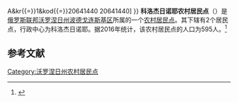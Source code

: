 {{Infobox Settlement
| official_name = 科洛杰日诺耶农村居民点
| native_name = Колодежанское сельское поселение
| settlement_type = [[农村居民点|农村居民点]]
| subdivision_type = [[国家|国家]]
| subdivision_type1 = [[州_(俄罗斯)|州]]
| subdivision_type2 = [[区_(苏联)|区]]
| subdivision_name = {{RUS}}
| subdivision_name1 = [[沃罗涅日州|沃罗涅日州]]
| subdivision_name2 = [[波德戈连斯基区|波德戈连斯基区]]
| seat_type = 行政中心
| seat = 科洛杰日诺耶
| population_as_of=2016
| population_footnotes = <ref name=stat />
| population_total = 595
| coordinates_display = inline,title
| latd = 50.634421 | latm =  | lats =  | latNS = N
| longd = 39.844661 | longm =  | longs =  | longEW = E
| timezone = [[莫斯科时间|MSK]]
| utc_offset = +3
| blank_name = [[俄罗斯市政土地区划代码|OKTMO编码]]
| blank_info = [http://classif.spb.ru/classificators/view/tma.php?st{{=}}A&kr{{=}}1&kod{{=}}20641440 20641440]
}}
'''科洛杰日诺耶农村居民点'''（{{lang-ru|Колодежанское сельское поселение}}）是[[俄罗斯联邦|俄罗斯联邦]][[沃罗涅日州|沃罗涅日州]][[波德戈连斯基区|波德戈连斯基区]]所属的一个[[农村居民点|农村居民点]]。其下辖有2个居民点，行政中心为科洛杰日诺耶。据2016年统计，该农村居民点的人口为595人。<ref name=stat>{{cite web | url = http://www.gks.ru/free_doc/doc_2016/bul_dr/mun_obr2016.rar | title = Численность населения Российской Федерации по муниципальным образованиям на 1 января 2016 года | language = ru | access-date = 2017-01-02 | archive-date = 2019-05-13 | archive-url = https://web.archive.org/web/20190513150350/http://www.gks.ru/free_doc/doc_2016/bul_dr/mun_obr2016.rar | dead-url = no }}</ref>

== 参考文献 ==
{{reflist}}

{{Russia-stub}}

[[Category:沃罗涅日州农村居民点|Category:沃罗涅日州农村居民点]]